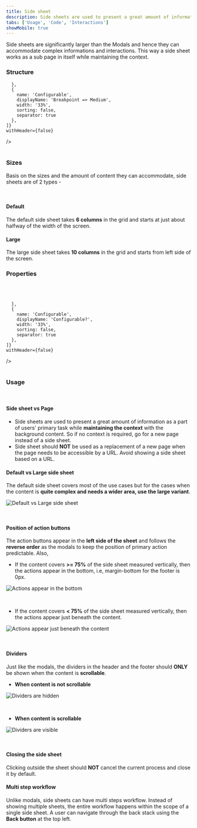 ```yaml
---
title: Side sheet
description: Side sheets are used to present a great amount of information as a part of users' primary task while maintaining the context with the background content.
tabs: ['Usage', 'Code', 'Interactions']
showMobile: true
---
```


Side sheets are significantly larger than the Modals and hence they can accommodate complex informations and interactions. This way a side sheet works as a sub page in itself while maintaining the context.

### Structure

<Preview name='sidesheet-all'/>

<Card shadow='none'>
  <Table
    showMenu={false}
    separator={true}
    data={[
      {
        Property: 'Default',
        Value: '12 columns',
        Configurable: '6 columns',
      },
      {
        Property: 'Large',
        Value: '12 columns',
        Configurable: '10 columns',
      },
    ]}
    schema={[
      {
        name: 'Property',
        displayName: 'Size',
        width: '34%',
        sorting: false,
        separator: true,
        cellType: 'DEFAULT'
      },
      {
        name: 'Value',
        displayName: 'Breakpoint <= Small',
        width: '33%',
        sorting: false,
        separator: true
        
      },
      {
        name: 'Configurable',
        displayName: 'Breakpoint => Medium',
        width: '33%',
        sorting: false,
        separator: true
      },
    ]}
    withHeader={false}
  />
</Card>
<br/>
<br/>

### Sizes

Basis on the sizes and the amount of content they can accommodate, side sheets are of 2 types -

<br/>

#### Default

The default side sheet takes **6 columns** in the grid and starts at just about halfway of the width of the screen.

<Preview name='sidesheet-regular'/>

#### Large

The large side sheet takes **10 columns** in the grid and starts from left side of the screen.

<Preview name='sidesheet-large'/>

### Properties


<br/>

<Card shadow='none'>
  <Table
    showMenu={false}
    separator={true}
    data={[
      {
        Property: 'Height',
        Value: '100%',
        Configurable: '❌',
      },
      {
        Property: 'Margin (Top, Right, Bottom)',
        Value: '0px, 0px, 0px',
        Configurable: '❌',
      },
      {
        Property: 'Corner radius',
        Value: '0px',
        Configurable: '❌',
      },
      {
        Property: 'Background color',
        Value: '#FFFFFF',
        Configurable: '❌',
      },
      {
        Property: 'Shadow',
        Value: 'Shadow 30',
        Configurable: '❌',
      },
    ]}
    schema={[
      {
        name: 'Property',
        displayName: 'Property',
        width: '34%',
        sorting: false,
        separator: true,
        cellType: 'DEFAULT'
      },
      {
        name: 'Value',
        displayName: 'Value',
        width: '33%',
        sorting: false,
        separator: true
        
      },
      {
        name: 'Configurable',
        displayName: 'Configurable?',
        width: '33%',
        sorting: false,
        separator: true
      },
    ]}
    withHeader={false}
  />
</Card>
<br/>
<br/>

### Usage

<br/>

#### Side sheet vs Page

-   Side sheets are used to present a great amount of information as a part of users' primary task while **maintaining the context** with the background content. So if no context is required, go for a new page instead of a side sheet.
-   Side sheet should **NOT** be used as a replacement of a new page when the page needs to be accessible by a URL. Avoid showing a side sheet based on a URL.

#### Default vs Large side sheet

The default side sheet covers most of the use cases but for the cases when the content is **quite complex and needs a wider area, use the large variant**.

![Default vs Large side sheet](./images/sidesheet-1.png)

<br/>

#### Position of action buttons

The action buttons appear in the **left side of the sheet** and follows the **reverse order** as the modals to keep the position of primary action predictable. Also,

-   If the content covers **>= 75%** of the side sheet measured vertically, then the actions appear in the bottom, i.e, margin-bottom for the footer is 0px.

![Actions appear in the bottom](./images/sidesheet-2.png)

<br/>

-   If the content covers **< 75%** of the side sheet measured vertically, then the actions appear just beneath the content.

![Actions appear just beneath the content](./images/sidesheet-3.png)

<br/>

#### Dividers

Just like the modals, the dividers in the header and the footer should **ONLY** be shown when the content is **scrollable**.

-   **When content is not scrollable**

![Dividers are hidden](./images/sidesheet-4.png)

<br/>

-   **When content is scrollable**

![Dividers are visible](./images/sidesheet-5.png)

<br/>

#### Closing the side sheet

Clicking outside the sheet should **NOT** cancel the current process and close it by default. 

#### Multi step workflow

Unlike modals, side sheets can have multi steps workflow. Instead of showing multiple sheets, the entire workflow happens within the scope of a single side sheet. A user can navigate through the back stack using the **Back button** at the top left.

<Preview name='sidesheet-two-steps'/>
